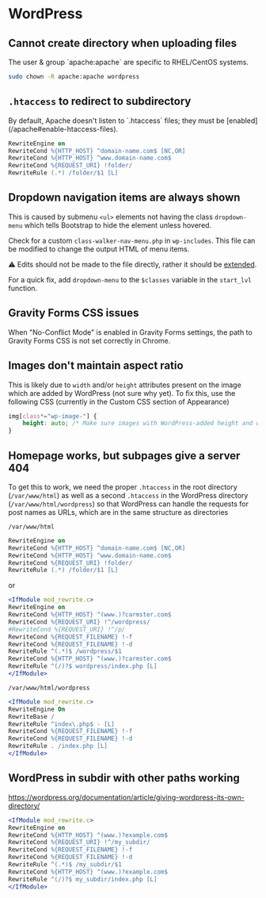 
# WordPress

## Cannot create directory when uploading files

<Callout type="warning">
	The user & group `apache:apache` are specific to RHEL/CentOS systems.
</Callout>

```bash
sudo chown -R apache:apache wordpress
```

## `.htaccess` to redirect to subdirectory

<Callout type="warning">
	By default, Apache doesn't listen to `.htaccess` files; they must be
	[enabled](/apache#enable-htaccess-files).
</Callout>

```apache
RewriteEngine on
RewriteCond %{HTTP_HOST} ^domain-name.com$ [NC,OR]
RewriteCond %{HTTP_HOST} ^www.domain-name.com$
RewriteCond %{REQUEST_URI} !folder/
RewriteRule (.*) /folder/$1 [L]
```

## Dropdown navigation items are always shown

This is caused by submenu `<ul>` elements not having the class `dropdown-menu` which tells Bootstrap to hide the element unless hovered.

Check for a custom `class-walker-nav-menu.php` in `wp-includes`. This file can be modified to change the output HTML of menu items.

⚠️ Edits should not be made to the file directly, rather it should be [extended](https://developer.wordpress.org/reference/functions/wp_nav_menu/).

For a quick fix, add `dropdown-menu` to the `$classes` variable in the `start_lvl` function.

## Gravity Forms CSS issues

When "No-Conflict Mode" is enabled in Gravity Forms settings, the path to Gravity Forms CSS is not set correctly in Chrome.

## Images don't maintain aspect ratio

This is likely due to `width` and/or `height` attributes present on the image which are added by WordPress (not sure why yet). To fix this, use the following CSS (currently in the Custom CSS section of Appearance)

```css
img[class*="wp-image-"] {
	height: auto; /* Make sure images with WordPress-added height and width >attributes are scaled correctly */
}
```

## Homepage works, but subpages give a server 404

To get this to work, we need the proper `.htaccess` in the root directory (`/var/www/html`) as well as a second `.htaccess` in the WordPress directory (`/var/www/html/wordpress`) so that WordPress can handle the requests for post names as URLs, which are in the same structure as directories

`/var/www/html`

```apache
RewriteEngine on
RewriteCond %{HTTP_HOST} ^domain-name.com$ [NC,OR]
RewriteCond %{HTTP_HOST} ^www.domain-name.com$
RewriteCond %{REQUEST_URI} !folder/
RewriteRule (.*) /folder/$1 [L]
```

or

```apache
<IfModule mod_rewrite.c>
RewriteEngine on
RewriteCond %{HTTP_HOST} ^(www.)?carmster.com$
RewriteCond %{REQUEST_URI} !^/wordpress/
#RewriteCond %{REQUEST_URI} !^/p/
RewriteCond %{REQUEST_FILENAME} !-f
RewriteCond %{REQUEST_FILENAME} !-d
RewriteRule ^(.*)$ /wordpress/$1
RewriteCond %{HTTP_HOST} ^(www.)?carmster.com$
RewriteRule ^(/)?$ wordpress/index.php [L]
</IfModule>
```

`/var/www/html/wordpress`

```apache
<IfModule mod_rewrite.c>
RewriteEngine On
RewriteBase /
RewriteRule ^index\.php$ - [L]
RewriteCond %{REQUEST_FILENAME} !-f
RewriteCond %{REQUEST_FILENAME} !-d
RewriteRule . /index.php [L]
</IfModule>
```

## WordPress in subdir with other paths working

https://wordpress.org/documentation/article/giving-wordpress-its-own-directory/

```apache
<IfModule mod_rewrite.c>
RewriteEngine on
RewriteCond %{HTTP_HOST} ^(www.)?example.com$
RewriteCond %{REQUEST_URI} !^/my_subdir/
RewriteCond %{REQUEST_FILENAME} !-f
RewriteCond %{REQUEST_FILENAME} !-d
RewriteRule ^(.*)$ /my_subdir/$1
RewriteCond %{HTTP_HOST} ^(www.)?example.com$
RewriteRule ^(/)?$ my_subdir/index.php [L]
</IfModule>
```
